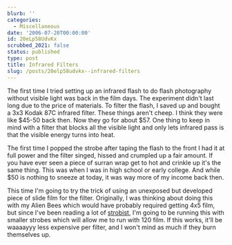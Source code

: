 ```yaml
---
blurb: ''
categories:
  - Miscellaneous
date: '2006-07-20T00:00:00'
id: 20eLp58UdvKx
scrubbed_2021: false
status: published
type: post
title: Infrared Filters
slug: /posts/20elp58udvkx--infrared-filters
---
```


The first time I tried setting up an infrared flash to do flash
photography without visible light was back in the film days. The
experiment didn't last long due to the price of materials. To
filter the flash, I saved up and bought a 3x3 Kodak 87C infrared
filter. These things aren't cheep. I think they were like $45-50
back then. Now they go for about $57. One thing to keep in mind
with a filter that blocks all the visible light and only lets
infrared pass is that the visible energy turns into heat.

The first time I popped the strobe after taping the flash to the
front I had it at full power and the filter singed, hissed and
crumpled up a fair amount. If you have ever seen a piece of surran
wrap get to hot and crinkle up it's the same thing. This was when I
was in high school or early college. And while $50 is nothing to
sneeze at today, it was way more of my income back then.

This time I'm going to try the trick of using an unexposed but
developed piece of slide film for the filter. Originally, I was
thinking about doing this with my Alien Bees which would have
probably required getting 4x5 film, but since I've been reading a
lot of [strobist](http://strobist.blogspot.com/), I'm going to be
running this with smaller strobes which will allow me to run with
120 film. If this works, it'll be waaaayyy less expensive per
filter, and I won't mind as much if they burn themselves up.
